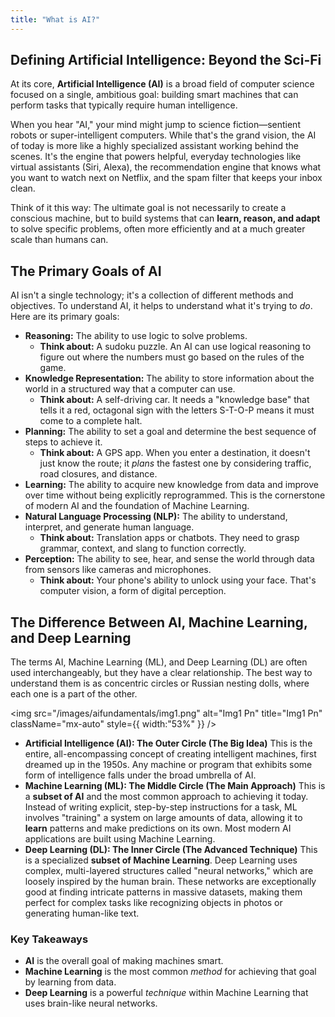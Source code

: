 ```yaml
---
title: "What is AI?"
---
```


## Defining Artificial Intelligence: Beyond the Sci-Fi

At its core, **Artificial Intelligence (AI)** is a broad field of computer science focused on a single, ambitious goal: building smart machines that can perform tasks that typically require human intelligence.

When you hear "AI," your mind might jump to science fiction—sentient robots or super-intelligent computers. While that's the grand vision, the AI of today is more like a highly specialized assistant working behind the scenes. It's the engine that powers helpful, everyday technologies like virtual assistants (Siri, Alexa), the recommendation engine that knows what you want to watch next on Netflix, and the spam filter that keeps your inbox clean.

Think of it this way: The ultimate goal is not necessarily to create a conscious machine, but to build systems that can **learn, reason, and adapt** to solve specific problems, often more efficiently and at a much greater scale than humans can.

## The Primary Goals of AI

AI isn't a single technology; it's a collection of different methods and objectives. To understand AI, it helps to understand what it's trying to _do_. Here are its primary goals:

- **Reasoning:** The ability to use logic to solve problems.
  - **Think about:** A sudoku puzzle. An AI can use logical reasoning to figure out where the numbers must go based on the rules of the game.
- **Knowledge Representation:** The ability to store information about the world in a structured way that a computer can use.
  - **Think about:** A self-driving car. It needs a "knowledge base" that tells it a red, octagonal sign with the letters S-T-O-P means it must come to a complete halt.
- **Planning:** The ability to set a goal and determine the best sequence of steps to achieve it.
  - **Think about:** A GPS app. When you enter a destination, it doesn't just know the route; it _plans_ the fastest one by considering traffic, road closures, and distance.
- **Learning:** The ability to acquire new knowledge from data and improve over time without being explicitly reprogrammed. This is the cornerstone of modern AI and the foundation of Machine Learning.
- **Natural Language Processing (NLP):** The ability to understand, interpret, and generate human language.
  - **Think about:** Translation apps or chatbots. They need to grasp grammar, context, and slang to function correctly.
- **Perception:** The ability to see, hear, and sense the world through data from sensors like cameras and microphones.
  - **Think about:** Your phone's ability to unlock using your face. That's computer vision, a form of digital perception.

## The Difference Between AI, Machine Learning, and Deep Learning

The terms AI, Machine Learning (ML), and Deep Learning (DL) are often used interchangeably, but they have a clear relationship. The best way to understand them is as concentric circles or Russian nesting dolls, where each one is a part of the other.

<img
  src="/images/aifundamentals/img1.png"
  alt="Img1 Pn"
  title="Img1 Pn"
  className="mx-auto"
  style={{ width:"53%" }}
/>

- **Artificial Intelligence (AI): The Outer Circle (The Big Idea)** This is the entire, all-encompassing concept of creating intelligent machines, first dreamed up in the 1950s. Any machine or program that exhibits some form of intelligence falls under the broad umbrella of AI.
- **Machine Learning (ML): The Middle Circle (The Main Approach)** This is a **subset of AI** and the most common approach to achieving it today. Instead of writing explicit, step-by-step instructions for a task, ML involves "training" a system on large amounts of data, allowing it to **learn** patterns and make predictions on its own. Most modern AI applications are built using Machine Learning.
- **Deep Learning (DL): The Inner Circle (The Advanced Technique)** This is a specialized **subset of Machine Learning**. Deep Learning uses complex, multi-layered structures called "neural networks," which are loosely inspired by the human brain. These networks are exceptionally good at finding intricate patterns in massive datasets, making them perfect for complex tasks like recognizing objects in photos or generating human-like text.

### Key Takeaways

- **AI** is the overall goal of making machines smart.
- **Machine Learning** is the most common _method_ for achieving that goal by learning from data.
- **Deep Learning** is a powerful _technique_ within Machine Learning that uses brain-like neural networks.